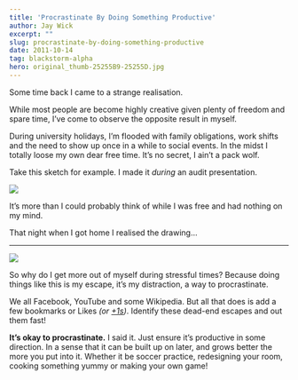 ```yaml
---
title: 'Procrastinate By Doing Something Productive'
author: Jay Wick
excerpt: ""
slug: procrastinate-by-doing-something-productive
date: 2011-10-14
tag: blackstorm-alpha
hero: original_thumb-25255B9-25255D.jpg
---
```


Some time back I came to a strange realisation.

While most people are become highly creative given plenty of freedom and spare time, I’ve come to observe the opposite result in myself.

During university holidays, I’m flooded with family obligations, work shifts and the need to show up once in a while to social events. In the midst I totally loose my own dear free time. It’s no secret, I ain’t a pack wolf.

Take this sketch for example. I made it *during* an audit presentation.

![](./original_thumb-25255B9-25255D.jpg)

It’s more than I could probably think of while I was free and had nothing on my mind.

That night when I got home I realised the drawing…

****

![](./computerer_thumb-25255B7-25255D.jpg)

So why do I get more out of myself during stressful times? Because doing things like this is my escape, it’s my distraction, a way to procrastinate.

We all Facebook, YouTube and some Wikipedia. But all that does is add a few bookmarks or Likes *(or [+1s](/blog/76/goodbye-facebook-hello-google/))*. Identify these dead-end escapes and out them fast!

**It’s okay to procrastinate.** I said it. Just ensure it’s productive in some direction. In a sense that it can be built up on later, and grows better the more you put into it. Whether it be soccer practice, redesigning your room, cooking something yummy or making your own game!